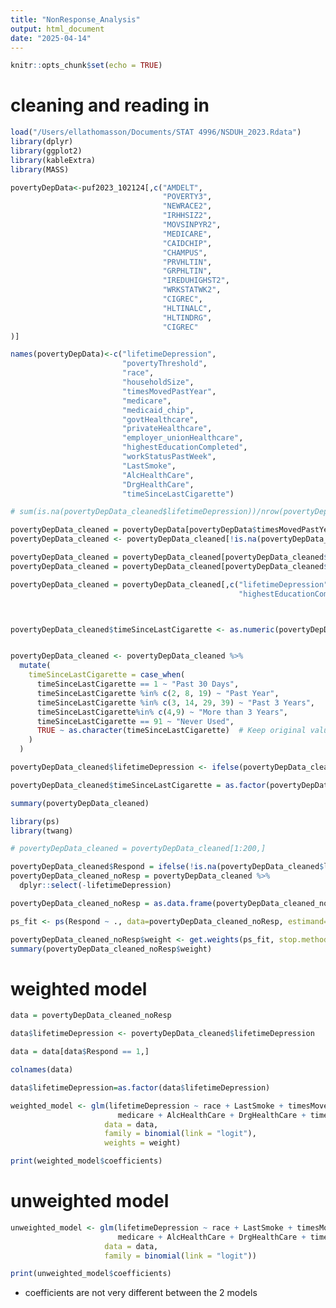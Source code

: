 ```yaml
---
title: "NonResponse_Analysis"
output: html_document
date: "2025-04-14"
---
```


```r
knitr::opts_chunk$set(echo = TRUE)
```


# cleaning and reading in

```r
load("/Users/ellathomasson/Documents/STAT 4996/NSDUH_2023.Rdata")
library(dplyr)
library(ggplot2)
library(kableExtra)
library(MASS)
```



```r
povertyDepData<-puf2023_102124[,c("AMDELT",
                                  "POVERTY3", 
                                  "NEWRACE2",
                                  "IRHHSIZ2",
                                  "MOVSINPYR2",
                                  "MEDICARE",
                                  "CAIDCHIP",
                                  "CHAMPUS",
                                  "PRVHLTIN",
                                  "GRPHLTIN",
                                  "IREDUHIGHST2",
                                  "WRKSTATWK2", 
                                  "CIGREC", 
                                  "HLTINALC", 
                                  "HLTINDRG", 
                                  "CIGREC"
)]

names(povertyDepData)<-c("lifetimeDepression",
                         "povertyThreshold",
                         "race",
                         "householdSize",
                         "timesMovedPastYear",
                         "medicare",
                         "medicaid_chip",
                         "govtHealthcare",
                         "privateHealthcare",
                         "employer_unionHealthcare",
                         "highestEducationCompleted",
                         "workStatusPastWeek",
                         "LastSmoke", 
                         "AlcHealthCare",
                         "DrgHealthCare", 
                         "timeSinceLastCigarette")
```



```r

# sum(is.na(povertyDepData_cleaned$lifetimeDepression))/nrow(povertyDepData_cleaned)

povertyDepData_cleaned = povertyDepData[povertyDepData$timesMovedPastYear < 4,]
povertyDepData_cleaned <- povertyDepData_cleaned[!is.na(povertyDepData_cleaned$povertyThreshold), ]

povertyDepData_cleaned = povertyDepData_cleaned[povertyDepData_cleaned$AlcHealthCare < 3,]
povertyDepData_cleaned = povertyDepData_cleaned[povertyDepData_cleaned$DrgHealthCare < 3,]

povertyDepData_cleaned = povertyDepData_cleaned[,c("lifetimeDepression","race","LastSmoke","timesMovedPastYear",
                                                   "highestEducationCompleted","medicare","AlcHealthCare","DrgHealthCare","timeSinceLastCigarette")]



povertyDepData_cleaned$timeSinceLastCigarette <- as.numeric(povertyDepData_cleaned$timeSinceLastCigarette)


povertyDepData_cleaned <- povertyDepData_cleaned %>%
  mutate(
    timeSinceLastCigarette = case_when(
      timeSinceLastCigarette == 1 ~ "Past 30 Days",
      timeSinceLastCigarette %in% c(2, 8, 19) ~ "Past Year",
      timeSinceLastCigarette %in% c(3, 14, 29, 39) ~ "Past 3 Years", 
      timeSinceLastCigarette%in% c(4,9) ~ "More than 3 Years",
      timeSinceLastCigarette == 91 ~ "Never Used",
      TRUE ~ as.character(timeSinceLastCigarette)  # Keep original value (converted to character)
    )
  )

povertyDepData_cleaned$lifetimeDepression <- ifelse(povertyDepData_cleaned$lifetimeDepression == 1, 1, 0) # 1 is "has had depression"

```



```r
povertyDepData_cleaned$timeSinceLastCigarette = as.factor(povertyDepData_cleaned$timeSinceLastCigarette)

summary(povertyDepData_cleaned)
```


```r
library(ps)
library(twang)

# povertyDepData_cleaned = povertyDepData_cleaned[1:200,]

povertyDepData_cleaned$Respond = ifelse(!is.na(povertyDepData_cleaned$lifetimeDepression), 1, 0)
povertyDepData_cleaned_noResp = povertyDepData_cleaned %>%
  dplyr::select(-lifetimeDepression) 

povertyDepData_cleaned_noResp = as.data.frame(povertyDepData_cleaned_noResp)

ps_fit <- ps(Respond ~ ., data=povertyDepData_cleaned_noResp, estimand='ATE', verbose=FALSE)

povertyDepData_cleaned_noResp$weight <- get.weights(ps_fit, stop.method="es.mean")
summary(povertyDepData_cleaned_noResp$weight)
```


# weighted model

```r

data = povertyDepData_cleaned_noResp

data$lifetimeDepression <- povertyDepData_cleaned$lifetimeDepression

data = data[data$Respond == 1,]

colnames(data)

data$lifetimeDepression=as.factor(data$lifetimeDepression)

weighted_model <- glm(lifetimeDepression ~ race + LastSmoke + timesMovedPastYear + highestEducationCompleted + 
                        medicare + AlcHealthCare + DrgHealthCare + timeSinceLastCigarette, 
                     data = data,
                     family = binomial(link = "logit"),
                     weights = weight)

print(weighted_model$coefficients)
```

# unweighted model


```r
unweighted_model <- glm(lifetimeDepression ~ race + LastSmoke + timesMovedPastYear + highestEducationCompleted + 
                        medicare + AlcHealthCare + DrgHealthCare + timeSinceLastCigarette, 
                     data = data,
                     family = binomial(link = "logit"))

print(unweighted_model$coefficients)
```


* coefficients are not very different between the 2 models  


